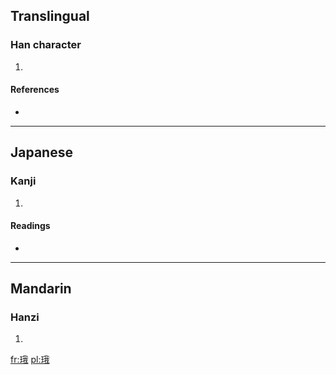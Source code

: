 ==Translingual==

===Han character===
{{Han char|rn=96|rad=玉|as=07|sn=11|four=1315<sub>0</sub>|canj=一土竹手戈 (MGHQI)}}

# {{defn|Han|sort=玉07}}

====References====
* {{Han ref|kx=0732.050|dkj=20987|hdz=21117.090|uh=73F4|ud=29684|bh=D678|bd=54904}}

----

==Japanese==

===Kanji===
{{ja-kanji|grade=|rs=玉07}}

# {{defn|Japanese|sort=玉07}}

====Readings====
* {{ja-readings|on=[[が]] (ga)|kun=}}

----

==Mandarin==

===Hanzi===
{{cmn-hanzi|pin=[[é]] ([[e2]])|wg=o<sup>2</sup>}}

# {{defn|Mandarin|sort=玉07}}

[[fr:珴]]
[[pl:珴]]